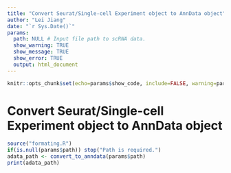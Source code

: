 ```yaml
---
title: "Convert Seurat/Single-cell Experiment object to AnnData object"
author: "Lei Jiang"
date: "`r Sys.Date()`"
params:
  path: NULL # Input file path to scRNA data.
  show_warning: TRUE
  show_message: TRUE
  show_error: TRUE
  output: html_document
---
```

```r
knitr::opts_chunk$set(echo=params$show_code, include=FALSE, warning=params$show_warning, message=params$show_message)
```
# Convert Seurat/Single-cell Experiment object to AnnData object
```r
source("formating.R")
if(is.null(params$path)) stop("Path is required.")
adata_path <- convert_to_anndata(params$path)
print(adata_path)
```